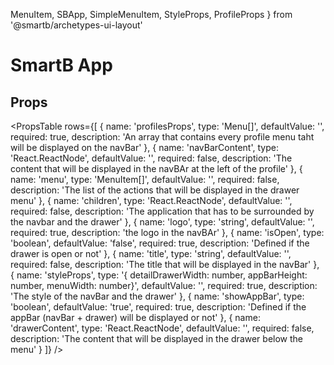   MenuItem,
  SBApp,
  SimpleMenuItem,
  StyleProps,
  ProfileProps
} from '@smartb/archetypes-ui-layout'

<Meta title='Overview|Layout/App' />

# SmartB App

## Props

<PropsTable
  rows={[
    {
      name: 'profilesProps',
      type: 'Menu[]',
      defaultValue: '',
      required: true,
      description:
        'An array that contains every profile menu taht will be displayed on the navBar'
    },
    {
      name: 'navBarContent',
      type: 'React.ReactNode',
      defaultValue: '',
      required: false,
      description:
        'The content that will be displayed in the navBAr at the left of the profile'
    },
    {
      name: 'menu',
      type: 'MenuItem[]',
      defaultValue: '',
      required: false,
      description:
        'The list of the actions that will be displayed in the drawer menu'
    },
    {
      name: 'children',
      type: 'React.ReactNode',
      defaultValue: '',
      required: false,
      description:
        'The application that has to be surrounded by the navbar and the drawer'
    },
    {
      name: 'logo',
      type: 'string',
      defaultValue: '',
      required: true,
      description: 'the logo in the navBAr'
    },
    {
      name: 'isOpen',
      type: 'boolean',
      defaultValue: 'false',
      required: true,
      description: 'Defined if the drawer is open or not'
    },
    {
      name: 'title',
      type: 'string',
      defaultValue: '',
      required: false,
      description: 'The title that will be displayed in the navBar'
    },
    {
      name: 'styleProps',
      type:
        '{ detailDrawerWidth: number, appBarHeight: number, menuWidth: number}',
      defaultValue: '',
      required: true,
      description: 'The style of the navBar and the drawer'
    },
    {
      name: 'showAppBar',
      type: 'boolean',
      defaultValue: 'true',
      required: true,
      description:
        'Defined if the appBar (navBar + drawer) will be displayed or not'
    },
    {
      name: 'drawerContent',
      type: 'React.ReactNode',
      defaultValue: '',
      required: false,
      description:
        'The content that will be displayed in the drawer below the menu'
    }
  ]}
/>
